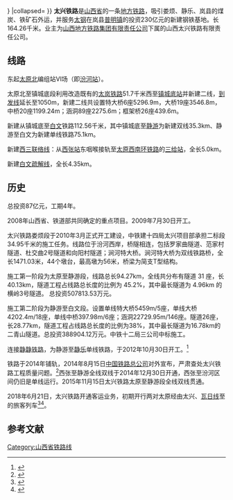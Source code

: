 {{Infobox rail system-route
|rail_name=太兴铁路
|other_name=
|banner_color=blue
|image=
|caption=
|system_map=
|mapimage_width=
|map_bgcolor=
|code_name=
|locale={{CHN}}[[山西省|山西省]]
|service_type=重载铁路
|network=
|start=
|open_operation=2014年
|end_operation=至今
|operation_note=
|system_length= 164.26 千米
|length_in_operation=
|total_length= 
|line_title=线路
|lines=单/双线铁路
|stations=
|route_title=线路
|main_route=
|secondary_route=
|branch_route=
|standard=
|main_stations=
|ridership=
|fleet_size=
|max_speed=  
|track_gauge=准轨
|min_radius=  米
|max_grade=  ‰
|block_signal=
|electrified=否
|depot=
|operator=  山西太兴铁路有限责任公司
|franchise=
|hq= 
|key_person=
|website=
|route_map=
{{BS-table1}}
{{BS3||CONTg|||{{RoutemapRoute|Licon=u|[[太原北站|太原北编组站]]}}}} 
{{BS3||HST|||[[汾河站|汾河]]||2.768 Km}}
{{BS3||STR|CONTg|||{{RoutemapRoute|Licon=u|[[太原西南环铁路|太原西南环铁路]]上行}}}}
{{BS3||ABZg+l|ABZg+r||{{RoutemapRoute|Licon=l|[[西三联络线|西三联络线]]|Ricon=r}}}}
{{BS3||HST|STR||[[西张站|西张]]||9.145 Km}}
{{BS3||STR|HST||[[三给站|三给]]||5.000Km}}
{{BS3||STR|CONTf|||{{RoutemapRoute|Licon=d|[[太原西南环铁路|太原西南环铁路]]下行}}}}
{{BS3||HST|||[[土堂站|土堂]]||14.828 Km}}
{{BS3||HST|||[[柳林河站|柳林河]]||23.700 Km}}
{{BS3||HST|||[[扫石站|扫石]]||29.870 Km}}
{{BS3||HST|||[[古东站|古东]]||37.421 Km}}
{{BS3||HST|||[[古交站|古交]]||44.354 Km}}
{{BS3||HST|||[[镇城底站|镇城底]]||54.448 Km}}
{{BS3||HST|||[[娄烦站|娄烦]]||79.500 Km}}
{{BS3||HST|||[[静游站|静游]]||90.500 Km}} 
{{BS3|CONTgq|ABZgr|||{{RoutemapRoute|Licon=l|[[静静铁路|静静铁路]][[静乐站|静乐]]方向}}}}
{{BS3||HST|||[[下尹家滩站|下尹家滩]]||99.050 Km}} 
{{BS3||HST|||[[岚县站|岚县站]]||111.800 Km}}
{{BS3||HST|||[[蛤蟆神站|蛤蟆神]]||130.500 Km}}
{{BS3||HST|||[[东会站|东会]]||149.700 Km}}
{{BS5|CONTgq|HSTq|ABZqlr|CONTfq|||[[白文站|白文]]|{{RoutemapRoute|[[瓦日铁路|瓦日铁路]]}}}}
{{!}}}
|collapsed=
}}
'''太兴铁路'''是[[山西省|山西省]]的一条[[地方铁路|地方铁路]]，吸引娄烦、静乐、岚县的煤炭、铁矿石外运，并服务[[太钢|太钢]]在岚县[[普明镇|普明镇]]的投资230亿元的新建钢铁基地。长164.26千米。业主为[[山西地方铁路集团有限责任公司|山西地方铁路集团有限责任公司]]下属的山西太兴铁路有限责任公司。

== 线路 ==
东起[[太原北站|太原北]]编组站VI场（即[[汾河站|汾河站]]）。

太原北至镇城底段利用改造既有的[[太岚铁路|太岚铁路]]51.7千米西至[[镇城底站|镇城底站]]并新建二线，[[到发线|到发线]]延长至1050m，新建二线共设置特大桥6座5296.9m，大桥19座3546.8m，中桥20座1199.24m；涵洞89座2275.6m；框架桥26座439.6m。

新建从镇城底至[[白文|白文]]铁路112.56千米，其中镇城底至[[静游镇|静游]]为新建双线35.3km、静游至白文为新建单线铁路75.1km。

新建[[西三联络线|西三联络线]]：从[[西张站|西张站]]东咽喉接轨至[[太原西南环铁路|太原西南环铁路]]的[[三给站|三给站]]，全长5.0km。

新建[[白文疏解线|白文疏解线]]，全长4.35km。 

==历史==
总投资87亿元，工期4年。

2008年山西省、铁道部共同确定的重点项目。2009年7月30日开工。

太兴铁路娄烦段于2010年3月正式开工建设，中铁建十四局太兴项目部承担二标段34.95千米的施工任务。线路位于汾河西岸，桥隧相连，包括罗家曲隧道、范家村隧道、杜交曲2号隧道和向阳村隧道；涧河特大桥。涧河特大桥为双线铁路桥，全长1471.03米，44个墩台，最高墩为56米，桥梁为简支T型结构。 

施工第一阶段为太原至静游段，线路总长94.27km，全线共分布有隧道 31 座，长40.13km，隧道工程占线路总长度的比例为 45.2%，其中最长隧道为 4.96km 的横岭3号隧道。 总投资507813.53万元。

施工第二阶段为静游至白文段。设置单线特大桥5459m/5座，单线大桥4202.4m/18座，单线中桥397.98m/6座；涵洞22729.95m/146座。隧道26座，长28.77km，隧道工程占线路总长度的比例为38%，其中最长隧道为16.78km的二青山隧道。总投资388904.12万元。中铁十二局三公司中标施工。

连接[[静静铁路|静静铁路]]，为静游至[[静乐|静乐]]单线铁路，于2012年10月30日开工。<ref>{{Cite web |url=http://www.chnrailway.com/news/20121031/1031419636.html |title=静乐至静游铁路举行开工仪式 |access-date=2013-09-08 |archive-url=https://web.archive.org/web/20121105063522/http://www.chnrailway.com/news/20121031/1031419636.html |archive-date=2012-11-05 |dead-url=yes }}</ref>

铁路于2014年铺轨，2014年8月15日[[中国铁路总公司|中国铁路总公司]]对外宣布，严肃查处太兴铁路工程质量问题。<ref>{{Cite web |url=http://www.chinanews.com/cj/2014/08-15/6498983.shtml |title=中国铁路总公司对太兴铁路工程质量问题作出严肃处理,中国新闻网,2014年08月15日 |access-date=2017年3月1日 |archive-date=2019年5月19日 |archive-url=https://web.archive.org/web/20190519214340/http://www.chinanews.com/cj/2014/08-15/6498983.shtml |dead-url=no }}</ref>西张至静游全线双线于2014年12月30日开通，西张至汾河区间仍旧是单线运行。2015年11月15日太兴铁路太原至静游段全线双线贯通。

2018年6月21日，太兴铁路开通客运业务，初期开行两对太原经由太兴、[[瓦日铁路|瓦日线]]至{{站|蔡家崖}}的旅客列车<ref>{{cite news|author=冯亚博|url=http://epaper.sxrb.com/shtml/sjdsb/20180621/755273.shtml|title=太兴铁路客运今日运营|publisher=[[三晋都市报|三晋都市报]]|date=2018-06-21|accessdate=2018-06-21|archive-url=https://web.archive.org/web/20180621070303/http://epaper.sxrb.com/shtml/sjdsb/20180621/755273.shtml|archive-date=2018-06-21|dead-url=yes}}</ref><ref>{{cite news|url=http://www.peoplerail.com/rail/show-121-383342-1.html|title=服务老区人民 推动红色旅游 助力脱贫攻坚 山西兴县首发“蔡家崖号”旅客列车|publisher=[[人民铁道|人民铁道]]|date=2018-06-21|accessdate=2018-06-21|archive-date=2019-05-20|archive-url=https://web.archive.org/web/20190520052916/http://www.peoplerail.com/rail/show-121-383342-1.html|dead-url=no}}</ref>。

==参考文献==
<references/>
{{太兴铁路}}
{{山西支线铁路}}
{{中国铁路}}

[[Category:山西省铁路线|Category:山西省铁路线]]